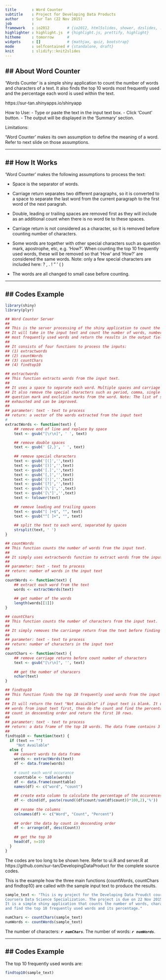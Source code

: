 ```yaml
---
title       : Word Counter
subtitle    : Project for Developing Data Products
author      : Sur Tan (22 Nov 2015)
job         : 
framework   : io2012        # {io2012, html5slides, shower, dzslides, ...}
highlighter : highlight.js  # {highlight.js, prettify, highlight}
hitheme     : tomorrow      # 
widgets     : []            # {mathjax, quiz, bootstrap}
mode        : selfcontained # {standalone, draft}
knit        : slidify::knit2slides
---
```


## About Word Counter
----
'Words Counter' is a simple shiny application to count the number of words and characters of a text. It also finds the top 10 words most frequently used and the percentage each word is used within the text.

https://sur-tan.shinyapps.io/shinyapp

How to Use:
- Type or paste the text in the input text box.
- Click 'Count' button. 
- The output will be displayed in the 'Summary' section.

Limitations:

'Word Counter' makes its own assumption to define the meaning of a word. Refer to next slide on those assumptions.  

---

## How It Works
----
'Word Counter' makes the following assumptions to process the text: 

- Space is the separator of words. 
- Carriage return separates two different paragraphs, so it is converted to a space to separate the last word from the current paragraph to the first word of the next paragrah.
- Double, leading or trailing spaces are removed first as they will include as an additional count when there is no word tie to these spaces.

- Carriage return is not considered as a character, so it is removed before counting number of characters.
- Some words are together with other special characters such as question mark, apostrophe, etc, e.g. 'How?'. When counting the top 10 frequently used words, these will be removed so that 'How' and 'How?' are considered the same words. Note: only a few special characters are included here: ? , . ! " ' ( )  
- The words are all changed to small case before counting.

---

## Codes Example
----
```r
library(shiny)
library(plyr)

## Word Counter Server
##
## This is the server processing of the shiny application to count the number of words and characters of a text.
## It will take in the input text and count the number of words, number of characters and find the top 10 of the
## most frequently used words and return the results in the output fields. 
##
## It consists of four functions to process the inputs: 
## (1) extractwords 
## (2) countWords 
## (3) countChars
## (4) findtop10

## extractwords
## This function extracts words from the input text. 
##
## It uses a space to separate each word. Multiple spaces and carriage return will be ignored. 
## It also remove the special characters such as period, comma, single quote, double quote, brackets, 
## question mark and exclation marks from the word. Note: The list of special characters is not 
## exhausted and can be improved. 
## 
## parameter: text - text to process
## return: a vector of the words extracted from the input text
#
extractWords <- function(text) {
    ## remove end of line and replace by space
    text <- gsub("[\r\n]", ' ', text)

    ## remove double spaces
    text <- gsub(' {2,}', ' ', text)
    
    ## remove special characters
    text <- gsub('[(]','',text)
    text <- gsub('[)]','',text)
    text <- gsub('[.]','',text)
    text <- gsub('[,]','',text)
    text <- gsub('[!]','',text)
    text <- gsub('[?]','',text)
    text <- gsub('[\']','',text)
    text <- gsub('[\"]','',text)
    text <- tolower(text)
    
    ## remove leading and trailing spaces
    text <- gsub("[ ]+$", "", text)
    text <- gsub("^[ ]+", "", text)
    
    ## split the text to each word, separated by spaces
    strsplit(text, ' ') 
}

## countWords
## This function counts the number of words from the input text. 
## 
## It simply uses extractwords function to extract words from the input text and do the count.
##
## parameter: text - text to process
## return: number of words in the input text
##
countWords <- function(text) {
    ## extract each word from the text
    words <- extractWords(text)
    
    ## get number of the words
    length(words[[1]])
}

## countChars
## This function counts the number of characters from the input text. 
## 
## It simply removes the carriange return from the text before finding the number of characters.
##
## parameter: text - text to process
## return: number of characters in the input text
##
countChars <- function(text) {
    ## remove carriage returns before count number of characters
    text <- gsub("[\r\n]", '', text)
    
    ## get the number of characers
    nchar(text)
}

## findtop10
## This function finds the top 10 frequently used words from the input text.
## 
## It will return the text "Not Avaialble" if input text is blank. It uses extractwords function to extract 
## words from input text first, then do the count and find the percentage. it will sort the result by the 
## count in descending order and return the first 10 rows.
##
## parameter: text - text to process
## return: a data frame of the top 10 words. The data frame contains 3 columns, Word, Count and Percentage.
##
findtop10 <- function(text) {
  if (text == "") 
     "Not Available"
  else {
    ## convert words to data frame
    words <- extractWords(text)
    df <- data.frame(words)
    
    # count each word occurance 
    counttable <- table(words)
    df <- data.frame(counttable)
    names(df) <- c("word", "count")
    
    ## create exta column to calculate the percentage of the occurences
    df <- cbind(df, paste(round((df$count/sum(df$count))*100,2),'%'))
    
    ## rename the columns
    colnames(df) <- c("Word", "Count", "Percent")
    
    ## order the data by count in descending order
    df <- arrange(df, desc(Count))
    
    ## get the top 10
    head(df, n=10)
  }
}
````

The codes are too long to be shown here. Refer to ui.R and server.R at https://github.com/sur-tan/DevelopingDataProduct for the complete source codes. 

This is the example how the three main functions (countWords, countChars and findtop10) are called with the sample input text to produce the results.

```r
sample_text <- "This is my project for the Developing Data Proudct course, 
Coursera Data Science Specialization. The project is due on 22 Nov 2015. 
It is a simple shiny application that counts the number of words, characters
and find the top 10 frequently used words and its percentage."

numChars <- countChars(sample_text)
numWords <- countWords(sample_text)

````

The number of characters: ***`r numChars `***.
The number of words: ***`r numWords `***.


---

## Codes Example
----

The top 10 frequently used words are: 
```r
findtop10(sample_text)
````

